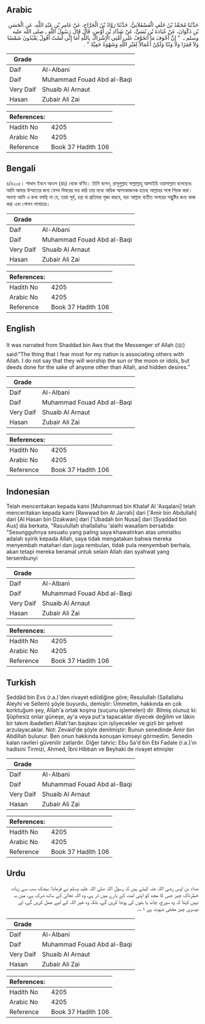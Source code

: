 ## Arabic


<div dir="rtl" lang="ar" style={{fontSize:'larger',backgroundColor:'#f8f9fa',padding:20}}>
حَدَّثَنَا مُحَمَّدُ بْنُ خَلَفٍ الْعَسْقَلاَنِيُّ، حَدَّثَنَا رَوَّادُ بْنُ الْجَرَّاحِ، عَنْ عَامِرِ بْنِ عَبْدِ اللَّهِ، عَنِ الْحَسَنِ بْنِ ذَكْوَانَ، عَنْ عُبَادَةَ بْنِ نُسَىٍّ، عَنْ شَدَّادِ بْنِ أَوْسٍ، قَالَ قَالَ رَسُولُ اللَّهِ ـ صلى الله عليه وسلم ـ ‏ "‏ إِنَّ أَخْوَفَ مَا أَتَخَوَّفُ عَلَى أُمَّتِي الإِشْرَاكُ بِاللَّهِ أَمَا إِنِّي لَسْتُ أَقُولُ يَعْبُدُونَ شَمْسًا وَلاَ قَمَرًا وَلاَ وَثَنًا وَلَكِنْ أَعْمَالاً لِغَيْرِ اللَّهِ وَشَهْوَةً خَفِيَّةً ‏"‏ ‏.‏
</div>
<div style={{backgroundColor:'#f8f9fa',padding:20, marginBottom: 10}}><table> <thead> <tr> <th>Grade</th> <th></th> </tr> </thead> <tbody> <tr><td>Daif</td><td>Al-Albani</td></tr><tr><td>Daif</td><td>Muhammad Fouad Abd al-Baqi</td></tr><tr><td>Very Daif</td><td>Shuaib Al Arnaut</td></tr><tr><td>Hasan</td><td>Zubair Ali Zai</td></tr></tbody></table><table> <thead> <tr> <th>References:</th> <th></th> </tr> </thead> <tbody><tr><td>Hadith No</td><td>4205</td></tr><tr><td>Arabic No</td><td>4205</td></tr><tr><td>Reference</td><td>Book 37 Hadith 106</td></tr></tbody></table></div>

## Bengali


<div dir="ltr" lang="bn" style={{fontSize:'larger',backgroundColor:'#f8f9fa',padding:20}}>
৪/৪২০৫। শাদ্দাদ ইবনে আওস (রাঃ) থেকে বর্ণিত। তিনি বলেন, রাসূলুল্লাহ সাল্লাল্লাহু আলাইহি ওয়াসাল্লাম বলেছেনঃ আমি আমার উম্মাতের জন্য যেসব বিষয়ের ভয় করি তার মধ্যে অধিক আশংকাজনক হচেছ আল্লাহর সঙ্গে শিরক করা। অবশ্য আমি এ কথা বলছি না যে, তারা সূর্য, চন্দ্র বা প্রতিমার পূজা করবে, বরং আল্লাহ ব্যতীত অপরের সন্তুুষ্টির জন্য কাজ করা এবং গোপন পাপাচার।
</div>
<div style={{backgroundColor:'#f8f9fa',padding:20, marginBottom: 10}}><table> <thead> <tr> <th>Grade</th> <th></th> </tr> </thead> <tbody> <tr><td>Daif</td><td>Al-Albani</td></tr><tr><td>Daif</td><td>Muhammad Fouad Abd al-Baqi</td></tr><tr><td>Very Daif</td><td>Shuaib Al Arnaut</td></tr><tr><td>Hasan</td><td>Zubair Ali Zai</td></tr></tbody></table><table> <thead> <tr> <th>References:</th> <th></th> </tr> </thead> <tbody><tr><td>Hadith No</td><td>4205</td></tr><tr><td>Arabic No</td><td>4205</td></tr><tr><td>Reference</td><td>Book 37 Hadith 106</td></tr></tbody></table></div>

## English


<div dir="ltr" lang="en" style={{fontSize:'larger',backgroundColor:'#f8f9fa',padding:20}}>
It was narrated from Shaddad bin Aws that the Messenger of Allah (ﷺ) said:“The thing that I fear most for my nation is associating others with Allah. I do not say that they will worship the sun or the moon or idols, but deeds done for the sake of anyone other than Allah, and hidden desires.”
</div>
<div style={{backgroundColor:'#f8f9fa',padding:20, marginBottom: 10}}><table> <thead> <tr> <th>Grade</th> <th></th> </tr> </thead> <tbody> <tr><td>Daif</td><td>Al-Albani</td></tr><tr><td>Daif</td><td>Muhammad Fouad Abd al-Baqi</td></tr><tr><td>Very Daif</td><td>Shuaib Al Arnaut</td></tr><tr><td>Hasan</td><td>Zubair Ali Zai</td></tr></tbody></table><table> <thead> <tr> <th>References:</th> <th></th> </tr> </thead> <tbody><tr><td>Hadith No</td><td>4205</td></tr><tr><td>Arabic No</td><td>4205</td></tr><tr><td>Reference</td><td>Book 37 Hadith 106</td></tr></tbody></table></div>

## Indonesian


<div dir="ltr" lang="id" style={{fontSize:'larger',backgroundColor:'#f8f9fa',padding:20}}>
Telah menceritakan kepada kami [Muhammad bin Khalaf Al 'Asqalani] telah menceritakan kepada kami [Rawwad bin Al Jarrah] dari ['Amir bin Abdullah] dari [Al Hasan bin Dzakwan] dari ['Ubadah bin Nusai] dari [Syaddad bin Aus] dia berkata, "Rasulullah shallallahu 'alaihi wasallam bersabda: "Sesungguhnya sesuatu yang paling saya khawatirkan atas ummatku adalah syirik kepada Allah, saya tidak mengatakan bahwa mereka menyembah matahari dan juga rembulan, tidak pula menyembah berhala, akan tetapi mereka beramal untuk selain Allah dan syahwat yang tersembunyi
</div>
<div style={{backgroundColor:'#f8f9fa',padding:20, marginBottom: 10}}><table> <thead> <tr> <th>Grade</th> <th></th> </tr> </thead> <tbody> <tr><td>Daif</td><td>Al-Albani</td></tr><tr><td>Daif</td><td>Muhammad Fouad Abd al-Baqi</td></tr><tr><td>Very Daif</td><td>Shuaib Al Arnaut</td></tr><tr><td>Hasan</td><td>Zubair Ali Zai</td></tr></tbody></table><table> <thead> <tr> <th>References:</th> <th></th> </tr> </thead> <tbody><tr><td>Hadith No</td><td>4205</td></tr><tr><td>Arabic No</td><td>4205</td></tr><tr><td>Reference</td><td>Book 37 Hadith 106</td></tr></tbody></table></div>

## Turkish


<div dir="ltr" lang="tr" style={{fontSize:'larger',backgroundColor:'#f8f9fa',padding:20}}>
Şeddâd bin Evs (r.a.)'den rivayet edildiğine göre; Resulullah (Sallallahu Aleyhi ve Sellem) şöyle buyurdu, demiştir: Ümmetim, hakkında en çok korktuğum şey, Allah'a ortak koşma (suçunu işlemeleri) dir. Bilmiş olunuz ki: Şüphesiz onlar güneşe, ay'a veya put'a tapacaklar diyecek değilim ve lâkin bir takım ibadetleri Allah'tan başkası için işliyecekler ve gizli bir şehvet arzulayacaklar. Not: Zevaid'de şöyle denilmiştir: Bunun senedinde Âmir bin Abdillah bulunur. Ben onun hakkında konuşan kimseyi görmedim. Senedin kalan ravileri güvenilir zatlardır. Diğer tahric: Ebu Sa'd bin Ebi Fadale (r.a.)'ın hadisini Tirmizi, Ahmed, İbni Hibban ve Beyhaki de rivayet etmişler
</div>
<div style={{backgroundColor:'#f8f9fa',padding:20, marginBottom: 10}}><table> <thead> <tr> <th>Grade</th> <th></th> </tr> </thead> <tbody> <tr><td>Daif</td><td>Al-Albani</td></tr><tr><td>Daif</td><td>Muhammad Fouad Abd al-Baqi</td></tr><tr><td>Very Daif</td><td>Shuaib Al Arnaut</td></tr><tr><td>Hasan</td><td>Zubair Ali Zai</td></tr></tbody></table><table> <thead> <tr> <th>References:</th> <th></th> </tr> </thead> <tbody><tr><td>Hadith No</td><td>4205</td></tr><tr><td>Arabic No</td><td>4205</td></tr><tr><td>Reference</td><td>Book 37 Hadith 106</td></tr></tbody></table></div>

## Urdu


<div dir="rtl" lang="ur" style={{fontSize:'larger',backgroundColor:'#f8f9fa',padding:20}}>
شداد بن اوس رضی اللہ عنہ کہتے ہیں کہ رسول اللہ صلی اللہ علیہ وسلم نے فرمایا: بیشک سب سے زیادہ خطرناک چیز جس کا مجھ کو اپنی امت کے بارے میں ڈر ہے، وہ اللہ تعالیٰ کے ساتھ شرک ہے، میں یہ نہیں کہتا کہ وہ سورج، چاند یا بتوں کی پوجا کریں گے، بلکہ وہ غیر اللہ کے لیے عمل کریں گے، اور دوسری چیز مخفی شہوت ہے ۱؎۔
</div>
<div style={{backgroundColor:'#f8f9fa',padding:20, marginBottom: 10}}><table> <thead> <tr> <th>Grade</th> <th></th> </tr> </thead> <tbody> <tr><td>Daif</td><td>Al-Albani</td></tr><tr><td>Daif</td><td>Muhammad Fouad Abd al-Baqi</td></tr><tr><td>Very Daif</td><td>Shuaib Al Arnaut</td></tr><tr><td>Hasan</td><td>Zubair Ali Zai</td></tr></tbody></table><table> <thead> <tr> <th>References:</th> <th></th> </tr> </thead> <tbody><tr><td>Hadith No</td><td>4205</td></tr><tr><td>Arabic No</td><td>4205</td></tr><tr><td>Reference</td><td>Book 37 Hadith 106</td></tr></tbody></table></div>